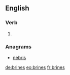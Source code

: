 ==English==

===Verb===
{{head|en|verb form}}

# {{en-third-person singular of|brine}}

===Anagrams===
* [[nebris#English|nebris]]

[[de:brines]]
[[eo:brines]]
[[fr:brines]]